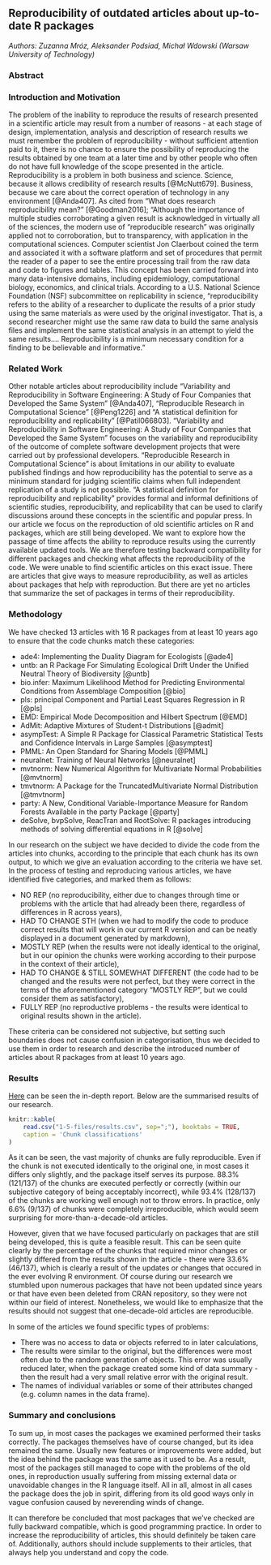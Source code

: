 ## Reproducibility of outdated articles about up-to-date R packages

*Authors: Zuzanna Mróz, Aleksander Podsiad, Michał Wdowski (Warsaw University of Technology)*

### Abstract


### Introduction and Motivation

The problem of the inability to reproduce the results of research presented in a scientific article may result from a number of reasons - at each stage of design, implementation, analysis and description of research results we must remember the problem of reproducibility - without sufficient attention paid to it, there is no chance to ensure the possibility of reproducing the results obtained by one team at a later time and by other people who often do not have full knowledge of the scope presented in the article. Reproducibility is a problem in both business and science. Science, because it allows credibility of research results [@McNutt679]. Business, because we care about the correct operation of technology in any environment [@Anda407]. 
As cited from “What does research reproducibility mean?” [@Goodman2016];
“Although the importance of multiple studies corroborating a given result is acknowledged in virtually all of the sciences, the modern use of “reproducible research” was originally applied not to corroboration, but to transparency, with application in the computational sciences. Computer scientist Jon Claerbout coined the term and associated it with a software platform and set of procedures that permit the reader of a paper to see the entire processing trail from the raw data and code to figures and tables. This concept has been carried forward into many data-intensive domains, including epidemiology, computational biology, economics, and clinical trials. According to a U.S. National Science Foundation (NSF) subcommittee on replicability in science, “reproducibility refers to the ability of a researcher to duplicate the results of a prior study using the same materials as were used by the original investigator. That is, a second researcher might use the same raw data to build the same analysis files and implement the same statistical analysis in an attempt to yield the same results…. Reproducibility is a minimum necessary condition for a finding to be believable and informative.”


### Related Work

Other notable articles about reproducibility include “Variability and Reproducibility in Software Engineering: A Study of Four Companies that Developed the Same System” [@Anda407], “Reproducible Research in Computational Science” [@Peng1226] and “A statistical definition for reproducibility and replicability” [@Patil066803].
“Variability and Reproducibility in Software Engineering: A Study of Four Companies that Developed the Same System” focuses on the variability and reproducibility of the outcome of complete software development projects that were carried out by professional developers.
“Reproducible Research in Computational Science” is about limitations in our ability to evaluate published findings and how reproducibility has the potential to serve as a minimum standard for judging scientific claims when full independent replication of a study is not possible.
“A statistical definition for reproducibility and replicability” provides formal and informal definitions of scientific studies, reproducibility, and replicability that can be used to clarify discussions around these concepts in the scientific and popular press.
In our article we focus on the reproduction of old scientific articles on R and packages, which are still being developed. We want to explore how the passage of time affects the ability to reproduce results using the currently available updated tools. We are therefore testing backward compatibility for different packages and checking what affects the reproducibility of the code.
We were unable to find scientific articles on this exact issue. There are articles that give ways to measure reproducibility, as well as articles about packages that help with reproduction. But there are yet no articles that summarize the set of packages in terms of their reproducibility. 

### Methodology

We have checked 13 articles with 16 R packages from at least 10 years ago to ensure that the code chunks match these categories:

 * ade4: Implementing the Duality Diagram for Ecologists [@ade4]
 * untb: an R Package For Simulating Ecological Drift Under the Unified Neutral Theory of Biodiversity [@untb]
 * bio.infer: Maximum Likelihood Method for Predicting Environmental Conditions from Assemblage Composition [@bio]
 * pls: principal Component and Partial Least Squares Regression in R [@pls]
 * EMD: Empirical Mode Decomposition and Hilbert Spectrum [@EMD]
 * AdMit: Adaptive Mixtures of Student-t Distributions [@admit]
 * asympTest: A Simple R Package for Classical Parametric Statistical Tests and Confidence Intervals in Large Samples [@asymptest]
 * PMML: An Open Standard for Sharing Models [@PMML]
 * neuralnet: Training of Neural Networks [@neuralnet]
 * mvtnorm: New Numerical Algorithm for Multivariate Normal Probabilities [@mvtnorm]
 * tmvtnorm: A Package for the TruncatedMultivariate Normal Distribution  [@tmvtnorm]
 * party: A New, Conditional Variable-Importance Measure for Random Forests Available in the party Package [@party]
 * deSolve, bvpSolve, ReacTran and RootSolve: R packages introducing methods of solving differential equations in R [@solve]

In our research on the subject we have decided to divide the code from the articles into chunks, according to the principle that each chunk has its own output, to which we give an evaluation according to the criteria we have set. In the process of testing and reproducing various articles, we have identified five categories, and marked them as follows:

 * NO REP (no reproducibility, either due to changes through time or problems with the article that had already been there, regardless of differences in R across years),
 * HAD TO CHANGE STH (when we had to modify the code to produce correct results that will work in our current R version and can be neatly displayed in a document generated by markdown),
 * MOSTLY REP (when the results were not ideally identical to the original, but in our opinion the chunks were working according to their  purpose in the context of their article),
 * HAD TO CHANGE & STILL SOMEWHAT DIFFERENT (the code had to be changed and the results were not perfect, but they were correct in the terms of the aforementioned category “MOSTLY REP”, but we could consider them as satisfactory),
 * FULLY REP (no reproductive problems - the results were identical to original results shown in the article).
 
These criteria can be considered not subjective, but setting such boundaries does not cause confusion in categorisation, thus we decided to use them in order to research and describe the introduced number of articles about R packages from at least 10 years ago.


### Results

[Here](1-5-files/raport.html) can be seen the in-depth report. Below are the summarised results of our research.

```r
knitr::kable(
    read.csv("1-5-files/results.csv", sep=";"), booktabs = TRUE,
    caption = 'Chunk classifications'
)
```

As it can be seen, the vast majority of chunks are fully reproducible. Even if the chunk is not executed identically to the original one, in most cases it differs only slightly, and the package itself serves its purpose. 88.3% (121/137) of the chunks are executed perfectly or correctly (within our subjective category of being acceptably incorrect), while 93.4% (128/137) of the chunks are working well enough not to throw errors. In practice, only 6.6% (9/137) of chunks were completely irreproducible, which would seem surprising for more-than-a-decade-old articles. 

However, given that we have focused particularly on packages that are still being developed, this is quite a feasible result. This can be seen quite clearly by the percentage of the chunks that required minor changes or slightly differed from the results shown in the article - there were 33.6% (46/137), which is clearly a result of the updates or changes that occured in the ever evolving R environment. Of course during our research we stumbled upon numerous packages that have not been updated since years or that have even been deleted from CRAN repository, so they were not within our field of interest. Nonetheless, we would like to emphasize that the results should not suggest that one-decade-old articles are reproducible.

In some of the articles we found specific types of problems:

 * There was no access to data or objects referred to in later calculations,
 * The results were similar to the original, but the differences were most often due to the random generation of objects. This error was usually reduced later, when the package created some kind of data summary - then the result had a very small relative error with the original result.
 * The names of individual variables or some of their attributes changed (e.g. column names in the data frame).


### Summary and conclusions 

To sum up, in most cases the packages we examined performed their tasks correctly. The packages themselves have of course changed, but its idea remained the same. Usually new features or improvements were added, but the idea behind the package was the same as it used to be. As a result, most of the packages still managed to cope with the problems of the old ones, in reproduction usually suffering from missing external data or unavoidable changes in the R language itself. All in all, almost in all cases the package does the job in spirit, differing from its old good ways only in vague confusion caused by neverending winds of change.

It can therefore be concluded that most packages that we’ve checked are fully backward compatible, which is good programming practice. In order to increase the reproducibility of articles, this should definitely be taken care of. Additionally, authors should include supplements to their articles, that always help you understand and copy the code.
